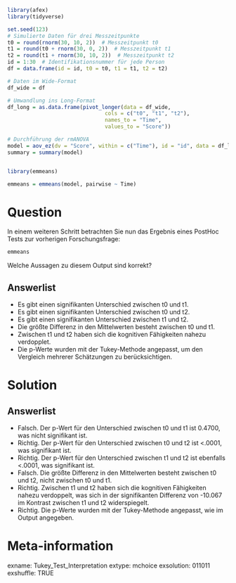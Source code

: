 
```r

library(afex)
library(tidyverse)

set.seed(123)
# Simulierte Daten für drei Messzeitpunkte
t0 = round(rnorm(30, 10, 2))  # Messzeitpunkt t0
t1 = round(t0 + rnorm(30, 0, 2))  # Messzeitpunkt t1
t2 = round(t1 + rnorm(30, 10, 2))  # Messzeitpunkt t2
id = 1:30  # Identifikationsnummer für jede Person
df = data.frame(id = id, t0 = t0, t1 = t1, t2 = t2)

# Daten im Wide-Format
df_wide = df

# Umwandlung ins Long-Format
df_long = as.data.frame(pivot_longer(data = df_wide, 
                               cols = c("t0", "t1", "t2"), 
                               names_to = "Time", 
                               values_to = "Score"))

# Durchführung der rmANOVA
model = aov_ez(dv = "Score", within = c("Time"), id = "id", data = df_long)
summary = summary(model)


library(emmeans)

emmeans = emmeans(model, pairwise ~ Time)


```    

Question
========

In einem weiteren Schritt betrachten Sie nun das Ergebnis eines PostHoc Tests zur vorherigen Forschungsfrage:

```r
emmeans
```
Welche Aussagen zu diesem Output sind korrekt? 

Answerlist
----------
* Es gibt einen signifikanten Unterschied zwischen t0 und t1.
* Es gibt einen signifikanten Unterschied zwischen t0 und t2.
* Es gibt einen signifikanten Unterschied zwischen t1 und t2.
* Die größte Differenz in den Mittelwerten besteht zwischen t0 und t1.
* Zwischen t1 und t2 haben sich die kognitiven Fähigkeiten nahezu verdopplet.
* Die p-Werte wurden mit der Tukey-Methode angepasst, um den Vergleich mehrerer Schätzungen zu berücksichtigen.

Solution
========

Answerlist
----------
* Falsch. Der p-Wert für den Unterschied zwischen t0 und t1 ist 0.4700, was nicht signifikant ist.
* Richtig. Der p-Wert für den Unterschied zwischen t0 und t2 ist <.0001, was signifikant ist.
* Richtig. Der p-Wert für den Unterschied zwischen t1 und t2 ist ebenfalls <.0001, was signifikant ist.
* Falsch. Die größte Differenz in den Mittelwerten besteht zwischen t0 und t2, nicht zwischen t0 und t1.
* Richtig. Zwischen t1 und t2 haben sich die kognitiven Fähigkeiten nahezu verdoppelt, was sich in der signifikanten Differenz von -10.067 im Kontrast zwischen t1 und t2 widerspiegelt.
* Richtig. Die p-Werte wurden mit der Tukey-Methode angepasst, wie im Output angegeben.

Meta-information
================
exname: Tukey_Test_Interpretation
extype: mchoice 
exsolution: 011011
exshuffle: TRUE